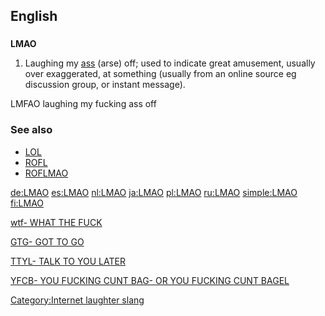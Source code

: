 ==English==

==={{initialism}}===
'''LMAO'''

# {{context|internet slang}} Laughing my [[ass]] (arse) off; used to indicate great amusement, usually over exaggerated, at something (usually from an online source eg discussion group, or instant message).

LMFAO  laughing my fucking ass off{{comparative of|}}

===See also===
*[[LOL]]
*[[ROFL]]
*[[ROFLMAO]]

[[Category:Internet laughter slang]]

[[de:LMAO]]
[[es:LMAO]]
[[nl:LMAO]]
[[ja:LMAO]]
[[pl:LMAO]]
[[ru:LMAO]]
[[simple:LMAO]]
[[fi:LMAO]]


[[wtf- WHAT THE FUCK]]

[[GTG- GOT TO GO]]

[[TTYL- TALK TO YOU LATER]]

[[YFCB- YOU FUCKING CUNT BAG- OR YOU FUCKING CUNT BAGEL]]